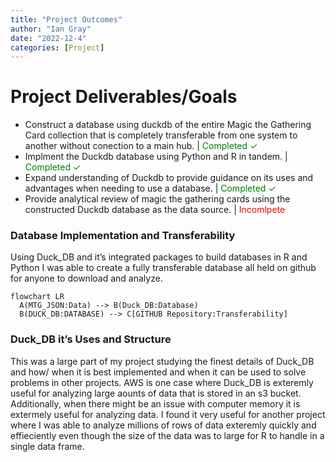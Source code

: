 ```yaml
---
title: "Project Outcomes"
author: "Ian Gray"
date: "2022-12-4"
categories: [Project]
---
```


# Project Deliverables/Goals

- Construct a database using duckdb of the entire Magic the Gathering Card collection that is completely transferable from one system to another without conection to a main hub. | <span style = "color: green;">Completed $\checkmark$</span> 
- Implment the Duckdb database using Python and R in tandem. | <span style = "color: green;">Completed $\checkmark$</span> 
- Expand understanding of Duckdb to provide guidance on its uses and advantages when needing to use a database. | <span style = "color: green;">Completed $\checkmark$</span>
- Provide analytical review of magic the gathering cards using the constructed Duckdb database as the data source. | <span style = "color: red;">Incomlpete</span> 

### Database Implementation and Transferability

Using Duck_DB and it's integrated packages to build databases in R and Python I was able to create a fully transferable database all held on github for anyone to download and analyze.
```mermaid
flowchart LR
  A(MTG_JSON:Data) --> B(Duck_DB:Database)
  B(DUCK_DB:DATABASE) --> C[GITHUB Repository:Transferability]
```

### Duck_DB it's Uses and Structure

This was a large part of my project studying the finest details of Duck_DB and how/ when it is best implemented and when it can be used to solve problems in other projects. AWS is one case where Duck_DB is exteremly useful for analyzing large aounts of data that is stored in an s3 bucket. Additionally, when there might be an issue with computer memory it is extermely useful for analyzing data. I found it very useful for another project where I was able to analyze millions of rows of data exteremly quickly and effieciently even though the size of the data was to large for R to handle in a single data frame.

